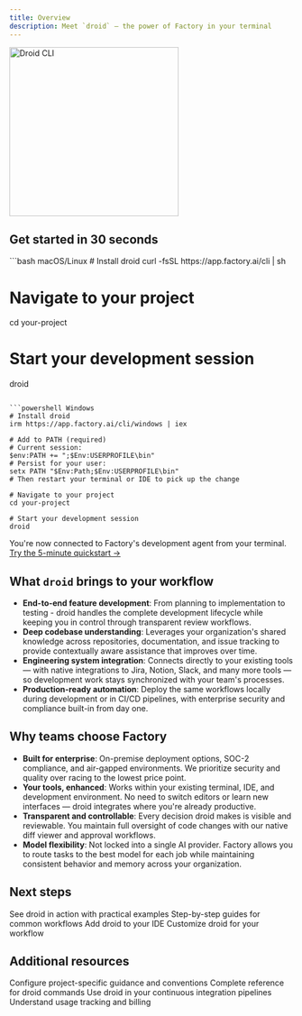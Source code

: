 ```yaml
---
title: Overview
description: Meet `droid` — the power of Factory in your terminal
---
```


<img
  src="/images/droid_tui_logo.png"
  alt="Droid CLI"
  height="300"
  className="rounded-lg"
/>

## Get started in 30 seconds

<CodeGroup>
```bash macOS/Linux
# Install droid
curl -fsSL https://app.factory.ai/cli | sh

# Navigate to your project
cd your-project

# Start your development session
droid
```

```powershell Windows
# Install droid
irm https://app.factory.ai/cli/windows | iex

# Add to PATH (required)
# Current session:
$env:PATH += ";$Env:USERPROFILE\bin"
# Persist for your user:
setx PATH "$Env:Path;$Env:USERPROFILE\bin"
# Then restart your terminal or IDE to pick up the change

# Navigate to your project
cd your-project

# Start your development session
droid
````

</CodeGroup>

You're now connected to Factory's development agent from your terminal. [Try the 5-minute quickstart →](/factory-cli/getting-started/quickstart)

## What `droid` brings to your workflow

- **End-to-end feature development**: From planning to implementation to testing - droid handles the complete development lifecycle while keeping you in control through transparent review workflows.
- **Deep codebase understanding**: Leverages your organization's shared knowledge across repositories, documentation, and issue tracking to provide contextually aware assistance that improves over time.
- **Engineering system integration**: Connects directly to your existing tools — with native integrations to Jira, Notion, Slack, and many more tools — so development work stays synchronized with your team's processes.
- **Production-ready automation**: Deploy the same workflows locally during development or in CI/CD pipelines, with enterprise security and compliance built-in from day one.

## Why teams choose Factory

- **Built for enterprise**: On-premise deployment options, SOC-2 compliance, and air-gapped environments. We prioritize security and quality over racing to the lowest price point.
- **Your tools, enhanced**: Works within your existing terminal, IDE, and development environment. No need to switch editors or learn new interfaces — droid integrates where you're already productive.
- **Transparent and controllable**: Every decision droid makes is visible and reviewable. You maintain full oversight of code changes with our native diff viewer and approval workflows.
- **Model flexibility**: Not locked into a single AI provider. Factory allows you to route tasks to the best model for each job while maintaining consistent behavior and memory across your organization.

## Next steps

<CardGroup cols={2}>
  <Card
    title="Quickstart"
    icon="rocket"
    href="/factory-cli/getting-started/quickstart"
  >
    See droid in action with practical examples
  </Card>
  <Card
    title="Common Use Cases"
    icon="lightbulb"
    href="/factory-cli/getting-started/common-use-cases"
  >
    Step-by-step guides for common workflows
  </Card>
  <Card
    title="IDE Integration"
    icon="code"
    href="/factory-cli/configuration/ide-integrations"
  >
    Add droid to your IDE
  </Card>
  <Card
    title="Configuration"
    icon="gear"
    href="/factory-cli/configuration/settings"
  >
    Customize droid for your workflow
  </Card>
</CardGroup>

## Additional resources

<CardGroup cols={2}>
  <Card
    title="AGENTS.md Guide"
    icon="file-text"
    href="/factory-cli/configuration/agents-md"
  >
    Configure project-specific guidance and conventions
  </Card>
  <Card
    title="CLI Reference"
    icon="terminal"
    href="/factory-cli/configuration/cli-reference"
  >
    Complete reference for droid commands
  </Card>
  <Card
    title="CI/CD Integration"
    icon="workflow"
    href="/factory-cli/configuration/ci-cd"
  >
    Use droid in your continuous integration pipelines
  </Card>
  <Card
    title="Pricing & Usage"
    icon="credit-card"
    href="/factory-cli/account/tokens-and-pricing"
  >
    Understand usage tracking and billing
  </Card>
</CardGroup>
